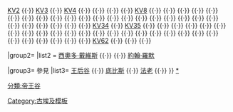 {{Navbox
|name = 帝王谷
|title = [[帝王谷]]
|image = 

|group1= [[帝王谷#重要陵墓|主要陵墓]]
|list1 = [[KV1]]  {{·}} [[KV2]]  {{·}} [[KV3]] {{·}} [[KV4]] {{·}} {{tsl|en|KV5||KV5}} {{·}} {{tsl|en|KV6||KV6}} {{·}} {{tsl|en|KV7||KV7}} {{·}} [[KV8]]  {{·}} {{tsl|en|KV9||KV9}}  {{·}} {{tsl|en|KV10||KV10}}  {{·}} {{tsl|en|KV11||KV11}} {{·}} {{tsl|en|KV12||KV12}} {{·}} {{tsl|en|KV13||KV13}} {{·}} {{tsl|en|KV14||KV14}} {{·}} {{tsl|en|KV15||KV15}} {{·}} {{tsl|en|KV16||KV16}}  {{·}} {{tsl|en|KV17||KV17}} {{·}} {{tsl|en|KV18||KV18}} {{·}} {{tsl|en|KV19||KV19}} {{·}} {{tsl|en|KV20||KV20}} {{·}} {{tsl|en|KV21||KV21}} {{·}} {{tsl|en|WV22||KV22}} {{·}} {{tsl|en|KV23||KV23}} {{·}} {{tsl|en|KV24||KV24}}  {{·}} {{tsl|en|KV25||KV25}} {{·}} {{tsl|en|KV26||KV26}} {{·}} {{tsl|en|KV27||KV27}} {{·}} {{tsl|en|KV28||KV28}} {{·}} {{tsl|en|KV29||KV29}} {{·}} {{tsl|en|KV30||KV30}} {{·}} {{tsl|en|KV31||KV31}}  {{·}} {{tsl|en|KV32||KV32}} {{·}} {{tsl|en|KV33||KV33}} {{·}} [[KV34]]  {{·}} [[KV35]] {{·}} {{tsl|en|KV36||KV36}} {{·}}  {{tsl|en|KV37||KV37}} {{·}} {{tsl|en|KV38||KV38}} {{·}} {{tsl|en|KV39||KV39}} {{·}} {{tsl|en|KV40||KV40}} {{·}} {{tsl|en|KV41||KV41}} {{·}} {{tsl|en|KV42||KV42}} {{·}} {{tsl|en|KV43||KV43}} {{·}} {{tsl|en|KV44||KV44}} {{·}} {{tsl|en|KV45||KV45}}  {{·}} {{tsl|en|KV46||KV46}} {{·}} {{tsl|en|KV47||KV47}} {{·}} {{tsl|en|KV48||KV48}} {{·}} {{tsl|en|KV49||KV49}} {{·}} {{tsl|en|KV50||KV50}} {{·}} {{tsl|en|KV51||KV51}} {{·}} {{tsl|en|KV52||KV52}} {{·}} {{tsl|en|KV53||KV53}}  {{·}}  {{tsl|en|KV54||KV54}} {{·}} {{tsl|en|KV55||KV55}} {{·}} {{tsl|en|KV56||KV56}} {{·}} {{tsl|en|KV57||KV57}} {{·}} {{tsl|en|KV58||KV58}} {{·}} {{tsl|en|KV59||KV59}} {{·}} {{tsl|en|KV60||KV60}}  {{·}} {{tsl|en|KV61||KV61}} {{·}} [[KV62]]  {{·}} {{tsl|en|KV63||KV63}} {{·}} {{tsl|en|KV64||KV64}} {{·}} {{tsl|en|KV65||KV65}}

|group2= {{link-en|帝王谷探勘者|Exploration of the Valley of the Kings|主要挖掘、勘查者}} 
|list2 = [[西奧多·戴維斯]] {{·}} {{link-en|Amarna Royal Tombs Project}} {{·}}  [[約翰·羅默]]

|group3= 參見
|list3= [[王后谷]] {{·}} [[底比斯 (埃及)|底比斯]] {{·}} [[法老]] {{·}} {{tsl|en|DB320||皇家木乃伊}}
}}<noinclude>
[[Category:古埃及模板]]
[[分類:帝王谷|*]]
</noinclude>

[[分類:帝王谷]]